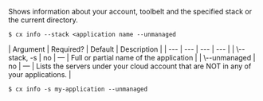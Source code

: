Shows information about your account, toolbelt and the specified stack or the current directory.

<Tabs >
<Tab label="Usage">

```shell
$ cx info --stack <application name --unmanaged
```
</Tab>
    
<Tab label="arguments">
| Argument | Required? | Default | Description |
|  ---  |  ---  |  ---  |  ---  |
| \--stack, -s <application name> | no | — | Full or partial name of the application |
| \--unmanaged | no | — | Lists the servers under your cloud account that are NOT in any of your applications. |
</Tab>
<Tab label="examples">

```shell
$ cx info -s my-application --unmanaged
```

</Tab>
</Tabs>